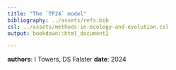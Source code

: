 ```yaml
---
title: "The `TF24` model"
bibliography: ../assets/refs.bib
csl: ../assets/methods-in-ecology-and-evolution.csl
output: bookdown::html_document2

---
```


**authors**: I Towers, DS Falster
**date**: 2024
